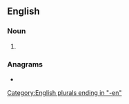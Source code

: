 ==English==

===Noun===
{{head|en|noun plural form}}

# {{plural of|pitman|lang=en}}

===Anagrams===
* {{anagrams|en|a=eimnpt|piment}}

[[Category:English plurals ending in "-en"]]
